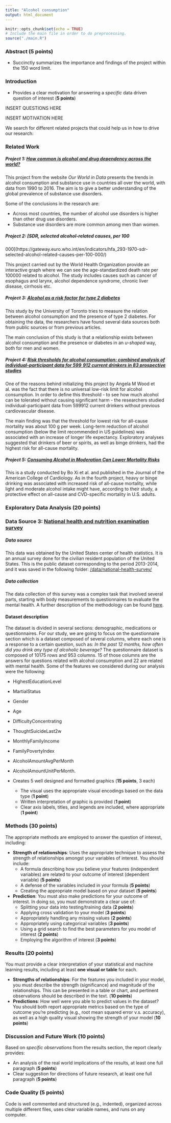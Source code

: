 ```yaml
---
title: "Alcohol consumption"
output: html_document
---
```


```r
knitr::opts_chunk$set(echo = TRUE)
# Include the main file in order to do preprocessing.
source("./main.R")
```

### Abstract (**5 points**)

- Succinctly summarizes the importance and findings of the project within the 150 word limit.

### Introduction

- Provides a clear motivation for answering a _specific_ data driven question of interest (**5 points**)

INSERT QUESTIONS HERE

INSERT MOTIVATION HERE

We search for different related projects that could help us in how to drive our research:

### Related Work

##### **Project 1**: [How common is alcohol and drug dependency across the world?](https://ourworldindata.org/alcohol-and-drug-dependency)

This project from the website _Our World in Data_ presents the trends in alcohol consumption and substance use in countries all over the world, with data from 1990 to 2016. The aim is to give a better understanding of the global prevalence of substance use disorders.

Some of the conclusions in the research are:

- Across most countries, the number of alcohol use disorders is higher than other drug use disorders.
- Substance use disorders are more common among men than women.

##### **Project 2**: [SDR, selected alcohol-related causes, per 100

000](https://gateway.euro.who.int/en/indicators/hfa_293-1970-sdr-selected-alcohol-related-causes-per-100-000/)

This project carried out by the World Health Organization provide an interactive graph where we can see the age-standardized death rate per 100000 related to alcohol. The study includes causes such as cancer of esophagus and larynx, alcohol dependence syndrome, chronic liver disease, cirrhosis etc.

##### **Project 3:** [Alcohol as a risk factor for type 2 diabetes](https://care.diabetesjournals.org/content/32/11/2123.full-text.pdf)

This study by the University of Toronto tries to measure the relation between alcohol consumption and the presence of type 2 diabetes. For obtaining the data, the researchers have found several data sources both from public sources or from previous articles.

The main conclusion of this study is that a relationship exists between alcohol consumption and the presence or diabetes in an _u-shaped_ way, both for men and women.

##### **Project 4:** [Risk thresholds for alcohol consumption: combined analysis of individual-participant data for 599 912 current drinkers in 83 prospective studies](<https://www.thelancet.com/journals/lancet/article/PIIS0140-6736(18)30134-X/fulltext>)

One of the reasons behind initializing this project by Angela M Wood et al. was the fact that there is no universal low-risk limit for alcohol consumption. In order to define this threshold - to see how much alcohol can be tolerated without causing significant harm - the researchers studied individual-participant data from 599912 current drinkers without previous cardiovascular disease.

The main finding was that the threshold for lowest risk for all-cause mortality was about 100 g per week. Long-term reduction of alcohol consumption (below the limit recommended in US guidelines) was associated with an increase of longer life expectancy. Exploratory analyses suggested that drinkers of beer or spirits, as well as binge drinkers, had the highest risk for all-cause mortality.

##### **Project 5:** [Consuming Alcohol in Moderation Can Lower Mortality Risks](https://www.acc.org/latest-in-cardiology/articles/2017/08/14/12/54/consuming-alcohol-in-moderation-can-lower-mortality-risks)

This is a study conducted by Bo Xi et al. and published in the Journal of the American College of Cardiology. As in the fourth project, heavy or binge drinking was associated with increased risk of all-cause mortality, while light and moderate alcohol intake might have, according to their study, a protective effect on all-cause and CVD-specific mortality in U.S. adults.

### Exploratory Data Analysis (**20 points**)

### Data Source 3: [National health and nutrition examination survey](https://www.kaggle.com/cdc/national-health-and-nutrition-examination-survey)

##### Data source

This data was obtained by the United States center of health statistics. It is an annual survey done for the civilian resident population of the United States. This is the public dataset corresponding to the period 2013-2014, and it was saved in the following folder: [/data/national-health-survey/](./data/national-health-survey/)

##### Data collection

The data collection of this survey was a complex task that involved several parts, starting with body measurements to questionnaires to evaluate the mental health. A further description of the methodology can be found [here](https://www.cdc.gov/nchs/data/series/sr_01/sr01_056.pdf).

#### Dataset description

The dataset is divided in several sections: demographic, medications or questionnaires. For our study, we are going to focus on the questionnaire section which is a dataset composed of several columns, where each one is a response to a certain question, such as: _In the past 12 months, how often did you drink any type of alcoholic beverage?_ The questionnaire dataset is composed of 10175 rows and 953 columns. 15 of those columns are the answers for questions related with alcohol consumption and 22 are related with mental health. Some of the features we considered during our analysis were the following:

- HighestEducationLevel
- MartialStatus
- Gender
- Age
- DifficultyConcentrating
- ThoughtSuicideLast2w
- MonthlyFamilyIncome
- FamilyPovertyIndex
- AlcoholAmountAvgPerMonth
- AlcoholAmountUnitPerMonth.

- Creates 5 well designed and formatted graphics (**15 points**, 3 each)

  - The visual uses the appropriate visual encodings based on the data type (**1 point**)
  - Written interpretation of graphic is provided (**1 point**)
  - Clear axis labels, titles, and legends are included, where appropriate (**1 point**)

### Methods (**30 points**)

The appropriate methods are employed to answer the question of interest, including:

- **Strength of relationships**: Uses the appropriate technique to assess the strength of relationships amongst your variables of interest. You should include:
  - A formula describing how you believe your features (independent variables) are related to your outcome of interest (dependent variable) (**5 points**)
  - A defense of the variables included in your formula (**5 points**)
  - Creating the appropriate model based on your dataset (**5 points**)
- **Prediction**: You must also make predictions for your outcome of interest. In doing so, you must demonstrate a clear use of:
  - Splitting your data into testing/training data (**2 points**)
  - Applying cross validation to your model (**3 points**)
  - Appropriately handling any missing values (**2 points**)
  - Appropriately using categorical variables (**3 points**)
  - Using a grid search to find the best parameters for you model of interest (**2 points**)
  - Employing the algorithm of interest (**3 points**)

### Results (**20 points**)

You must provide a clear interpretation of your statistical and machine learning results, including at least **one visual or table** for each.

- **Strengths of relationships**: For the features you included in your model, you must describe the strength (significance) and magnitude of the relationships. This can be presented in a table or chart, and pertinent observations should be described in the text. (**10 points**)
- **Predictions**: How well were you able to predict values in the dataset? You should both report appropriate metrics based on the type of outcome you're predicting (e.g., root mean squared error v.s. accuracy), as well as a high quality visual showing the strength of your model (**10 points**)

### Discussion and Future Work (**10 points**)

Based on _specific observations_ from the results section, the report clearly provides:

- An analysis of the real world implications of the results, at least one full paragraph (**5 points**)
- Clear suggestion for directions of future research, at least one full paragraph (**5 points**)

### Code Quality (**5 points**)

Code is well commented and structured (e.g., indented), organized across multiple different files, uses clear variable names, and runs on any computer.
